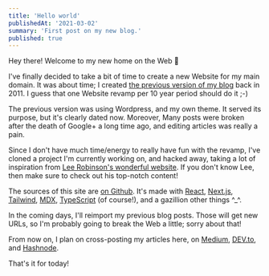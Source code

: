 ```yaml
---
title: 'Hello world'
publishedAt: '2021-03-02'
summary: 'First post on my new blog.'
published: true
---
```


Hey there! Welcome to my new home on the Web 🎉

I've finally decided to take a bit of time to create a new Website for my main domain. It was about time; I created [the previous version of my blog](https://github.com/dsebastien/midnightlight) back in 2011. I guess that one Website revamp per 10 year period should do it ;-)

The previous version was using Wordpress, and my own theme. It served its purpose, but it's clearly dated now. Moreover, Many posts were broken after the death of Google+ a long time ago, and editing articles was really a pain.

Since I don't have much time/energy to really have fun with the revamp, I've cloned a project I'm currently working on, and hacked away, taking a lot of inspiration from [Lee Robinson's wonderful website](https://leerob.io/). If you don't know Lee, then make sure to check out his top-notch content!

The sources of this site are [on Github](https://github.com/dsebastien/website-dsebastien). It's made with [React](https://reactjs.org/), [Next.js](https://nextjs.org/), [Tailwind](https://tailwindcss.com/), [MDX](https://mdxjs.com/), [TypeScript](https://www.typescriptlang.org/) (of course!), and a gazillion other things ^\_^.

In the coming days, I'll reimport my previous blog posts. Those will get new URLs, so I'm probably going to break the Web a little; sorry about that!

From now on, I plan on cross-posting my articles here, on [Medium](http://dsebastien.medium.com), [DEV.to](https://dev.to/dsebastien), and [Hashnode](https://dsebastien.hashnode.dev).

That's it for today!

<BlogPostSignature />

